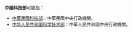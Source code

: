 '''中國科技部'''可能指：
* [[中華民國科技部|中華民國科技部]]：中華民國中央行政機關。
* [[中华人民共和国科学技术部|中华人民共和国科学技术部]]：中華人民共和國中央行政機關。

{{disambig|cat=五字組織機構消歧義}}